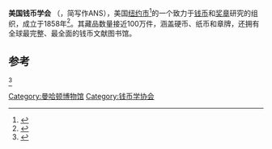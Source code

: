 {{distinguish|美国钱币协会}}
{{Infobox non-profit
| name              = 美国钱币学会<br>American Numismatic Society
| image             = ANS logo.jpg
| image_size   = 200
| caption   = 学会Logo
| type              = 博物馆和研究所
| founded_date      = 1858年<ref name="c"/>
| lat_d = 40.7235093
| long_d = -74.00644349
| tax_id            = 
| registration_id   =
| founder           = 
| headquarters      = {{USA}}[[纽约市|纽约市]]<ref name="d"/>
| origins           = 
| key_people        = 
| area_served       = 
| product           = 
| mission           = 
| focus             = [[钱币学|钱币学]]
| method            = 
| revenue           = 
| endowment         = 
| num_volunteers    = 
| num_employees     = 
| num_members       = 
| subsid            = 
| owner             = 
| non-profit_slogan = 
| former name       =
| homepage          = http://www.numismatics.org
| dissolved         = 
| footnotes         = 
}}

'''美国钱币学会''' （{{lang-en|American Numismatic Society}}，简写作ANS），美国[[纽约市|纽约市]]<ref name="d">{{cite web|url=http://numismatics.org/About/Contact|title=Contact|publisher=American Numismatic Society|accessdate=2013-08-23|archive-date=2021-04-19|archive-url=https://web.archive.org/web/20210419224537/http://numismatics.org/About/Contact/|dead-url=no}}</ref>的一个致力于[[钱币|钱币]]和[[奖章|奖章]]研究的组织，成立于1858年<ref name="c">{{cite web|url=http://numismatics.org/About/History|title=History|publisher=American Numismatic Society|accessdate=23 August 2013|archive-date=2021-04-19|archive-url=https://web.archive.org/web/20210419224527/http://numismatics.org/About/History/|dead-url=no}}</ref>。其藏品数量接近100万件，涵盖硬币、纸币和章牌，还拥有全球最完整、最全面的钱币文献图书馆。

== 参考 ==
{{reflist}}

{{stub}}

[[Category:曼哈顿博物馆|Category:曼哈顿博物馆]]
[[Category:钱币学协会|Category:钱币学协会]]
<ref>{{cite journal |author1=Lyce Jankowski |coauthors=张亚威、孟祥伟（译） |title=美国钱币学会收藏中国钱币的历史（上） |journal=中国钱币 |date=2019-11 |volume=160 |issue=5 |pages=16-25 |doi=10.13850/j.cnki.chinum.2019.05.003 |accessdate=2020-07-12}}</ref>
